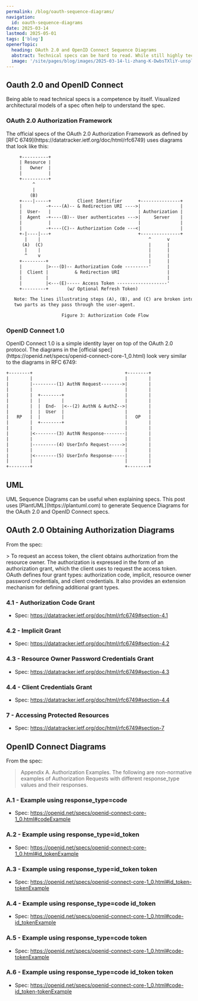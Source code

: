 ```yaml
---
permalink: /blog/oauth-sequence-diagrams/
navigation:
  id: oauth-sequence-diagrams
date: 2025-03-14
lastmod: 2025-05-01
tags: ['blog']
openerTopic:
  heading: OAuth 2.0 and OpenID Connect Sequence Diagrams
  abstract: Technical specs can be hard to read. While still highly technical, the UML Sequence Diagrams provided in this blog are a lot easier to understand.
  image: '/site/pages/blog/images/2025-03-14-li-zhang-K-DwbsTXliY-unsplash.jpg'
---
```



<div className="s-popout">
<div className="s-wrapper" style={{ '--wrapper-width': '80rem' }}>

## Oauth 2.0 and OpenID Connect

<div className="u-max-chars-50">
  Being able to read technical specs is a competence by itself. Visualized architectural models of a spec often help to
  understand the spec.
</div>

### OAuth 2.0 Authorization Framework

<div className="u-max-chars-50">
  The official specs of the OAuth 2.0 Authorization Framework as defined by [RFC
  6749](https://datatracker.ietf.org/doc/html/rfc6749) uses diagrams that look like this:
</div>

```txt
     +----------+
     | Resource |
     |   Owner  |
     |          |
     +----------+
          ^
          |
         (B)
     +----|-----+          Client Identifier      +---------------+
     |         -+----(A)-- & Redirection URI ---->|               |
     |  User-   |                                 | Authorization |
     |  Agent  -+----(B)-- User authenticates --->|     Server    |
     |          |                                 |               |
     |         -+----(C)-- Authorization Code ---<|               |
     +-|----|---+                                 +---------------+
       |    |                                         ^      v
      (A)  (C)                                        |      |
       |    |                                         |      |
       ^    v                                         |      |
     +---------+                                      |      |
     |         |>---(D)-- Authorization Code ---------'      |
     |  Client |          & Redirection URI                  |
     |         |                                             |
     |         |<---(E)----- Access Token -------------------'
     +---------+       (w/ Optional Refresh Token)

   Note: The lines illustrating steps (A), (B), and (C) are broken into
   two parts as they pass through the user-agent.

                     Figure 3: Authorization Code Flow
```

### OpenID Connect 1.0

<div className="u-max-chars-50">
  OpenID Connect 1.0 is a simple identity layer on top of the OAuth 2.0 protocol. The diagrams in the [official
  spec](https://openid.net/specs/openid-connect-core-1_0.html) look very similar to the diagrams in RFC 6749:
</div>

```txt
+--------+                                   +--------+
|        |                                   |        |
|        |---------(1) AuthN Request-------->|        |
|        |                                   |        |
|        |  +--------+                       |        |
|        |  |        |                       |        |
|        |  |  End-  |<--(2) AuthN & AuthZ-->|        |
|        |  |  User  |                       |        |
|   RP   |  |        |                       |   OP   |
|        |  +--------+                       |        |
|        |                                   |        |
|        |<--------(3) AuthN Response--------|        |
|        |                                   |        |
|        |---------(4) UserInfo Request----->|        |
|        |                                   |        |
|        |<--------(5) UserInfo Response-----|        |
|        |                                   |        |
+--------+                                   +--------+
```

## UML

<div className="u-max-chars-50">
  UML Sequence Diagrams can be useful when explaining specs. This post uses [PlantUML](https://plantuml.com) to generate
  Sequence Diagrams for the OAuth 2.0 and OpenID Connect specs.
</div>

## OAuth 2.0 Obtaining Authorization Diagrams

From the spec:

<div className="u-max-chars-50">
  > To request an access token, the client obtains authorization from the resource owner. The authorization is expressed
  in the form of an authorization grant, which the client uses to request the access token. OAuth defines four grant
  types: authorization code, implicit, resource owner password credentials, and client credentials. It also provides an
  extension mechanism for defining additional grant types.
</div>

### 4.1 - Authorization Code Grant

- Spec: https://datatracker.ietf.org/doc/html/rfc6749#section-4.1

<Picture src="/site/pages/blog/images-oauth/oauth-4.1.svg" />

### 4.2 - Implicit Grant

- Spec: https://datatracker.ietf.org/doc/html/rfc6749#section-4.2

<Picture src="/site/pages/blog/images-oauth/oauth-4.2.svg" />

### 4.3 - Resource Owner Password Credentials Grant

- Spec: https://datatracker.ietf.org/doc/html/rfc6749#section-4.3

<Picture src="/site/pages/blog/images-oauth/oauth-4.3.svg" />

### 4.4 - Client Credentials Grant

- Spec: https://datatracker.ietf.org/doc/html/rfc6749#section-4.4

<Picture src="/site/pages/blog/images-oauth/oauth-4.4.svg" />

### 7 - Accessing Protected Resources

- Spec: https://datatracker.ietf.org/doc/html/rfc6749#section-7

<Picture src="/site/pages/blog/images-oauth/oauth-resource.svg" />

## OpenID Connect Diagrams

From the spec:

> Appendix A. Authorization Examples. The following are non-normative examples
> of Authorization Requests with different response_type values and their
> responses.

### A.1 - Example using response_type=code

- Spec: https://openid.net/specs/openid-connect-core-1_0.html#codeExample

<Picture src="/site/pages/blog/images-oauth/A1.svg" />

### A.2 - Example using response_type=id_token

- Spec: https://openid.net/specs/openid-connect-core-1_0.html#id_tokenExample

<Picture src="/site/pages/blog/images-oauth/A2.svg" />

### A.3 - Example using response_type=id_token token

- Spec: https://openid.net/specs/openid-connect-core-1_0.html#id_token-tokenExample

<Picture src="/site/pages/blog/images-oauth/A3.svg" />

### A.4 - Example using response_type=code id_token

- Spec: https://openid.net/specs/openid-connect-core-1_0.html#code-id_tokenExample

<Picture src="/site/pages/blog/images-oauth/A4.svg" />

### A.5 - Example using response_type=code token

- Spec: https://openid.net/specs/openid-connect-core-1_0.html#code-tokenExample

<Picture src="/site/pages/blog/images-oauth/A5.svg" />

### A.6 - Example using response_type=code id_token token

- Spec: https://openid.net/specs/openid-connect-core-1_0.html#code-id_token-tokenExample

<Picture src="/site/pages/blog/images-oauth/A6.svg" />

</div>
</div>
